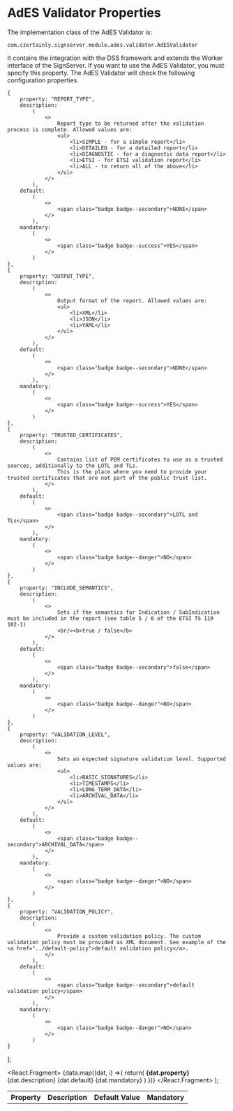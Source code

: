 
# AdES Validator Properties

The implementation class of the AdES Validator is:

```
com.czertainly.signserver.module.ades.validator.AdESValidator
```

It contains the integration with the DSS framework and extends the Worker interface of the SignServer. If you want to use the AdES Validator, you must specify this property. The AdES Validator will check the following configuration properties.

    {
        property: "REPORT_TYPE",
        description:
            (
                <>
                    Report type to be returned after the validation process is complete. Allowed values are:
                    <ul>
                        <li>SIMPLE - for a simple report</li>
                        <li>DETAILED - for a detailed report</li>
                        <li>DIAGNOSTIC - for a diagnostic data report</li>
                        <li>ETSI - for ETSI validation report</li>
                        <li>ALL - to return all of the above</li>
                    </ul>
                </>
            ),
        default:
            (
                <>
                    <span class="badge badge--secondary">NONE</span>
                </>
            ),
        mandatory:
            (
                <>
                    <span class="badge badge--success">YES</span>
                </>
            )
    },
    {
        property: "OUTPUT_TYPE",
        description:
            (
                <>
                    Output format of the report. Allowed values are:
                    <ul>
                        <li>XML</li>
                        <li>JSON</li>
                        <li>YAML</li>
                    </ul>
                </>
            ),
        default:
            (
                <>
                    <span class="badge badge--secondary">NONE</span>
                </>
            ),
        mandatory:
            (
                <>
                    <span class="badge badge--success">YES</span>
                </>
            )
    },
    {
        property: "TRUSTED_CERTIFICATES",
        description:
            (
                <>
                    Contains list of PEM certificates to use as a trusted sources, additionally to the LOTL and TLs.
                    This is the place where you need to provide your trusted certificates that are not part of the public trust list.
                </>
            ),
        default:
            (
                <>
                    <span class="badge badge--secondary">LOTL and TLs</span>
                </>
            ),
        mandatory:
            (
                <>
                    <span class="badge badge--danger">NO</span>
                </>
            )
    },
    {
        property: "INCLUDE_SEMANTICS",
        description:
            (
                <>
                    Sets if the semantics for Indication / SubIndication must be included in the report (see table 5 / 6 of the ETSI TS 119 102-1)
                    <br/><b>true / false</b>
                </>
            ),
        default:
            (
                <>
                    <span class="badge badge--secondary">false</span>
                </>
            ),
        mandatory:
            (
                <>
                    <span class="badge badge--danger">NO</span>
                </>
            )
    },
    {
        property: "VALIDATION_LEVEL",
        description:
            (
                <>
                    Sets an expected signature validation level. Supported values are:
                    <ul>
                        <li>BASIC_SIGNATURES</li>
                        <li>TIMESTAMPS</li>
                        <li>LONG_TERM_DATA</li>
                        <li>ARCHIVAL_DATA</li>
                    </ul>
                </>
            ),
        default:
            (
                <>
                    <span class="badge badge--secondary">ARCHIVAL_DATA</span>
                </>
            ),
        mandatory:
            (
                <>
                    <span class="badge badge--danger">NO</span>
                </>
            )
    },
    {
        property: "VALIDATION_POLICY",
        description:
            (
                <>
                    Provide a custom validation policy. The custom validation policy must be provided as XML document. See example of the <a href="../default-policy">default validation policy</a>.
                </>
            ),
        default:
            (
                <>
                    <span class="badge badge--secondary">default validation policy</span>
                </>
            ),
        mandatory:
            (
                <>
                    <span class="badge badge--danger">NO</span>
                </>
            )
    }
];

  <React.Fragment>
    {data.map((dat, i) =>{
            return(
                <tr key={i}>
                  <td><b>{dat.property}</b></td>
                  <td>{dat.description}</td>
                  <td>{dat.default}</td>
                  <td>{dat.mandatory}</td>
                </tr>)
         })}
  </React.Fragment>
);

<table>
    <th>Property</th>
    <th>Description</th>
    <th>Default Value</th>
    <th>Mandatory</th>
  <tbody>
    <GenTable data={data}/>
  </tbody>
</table>